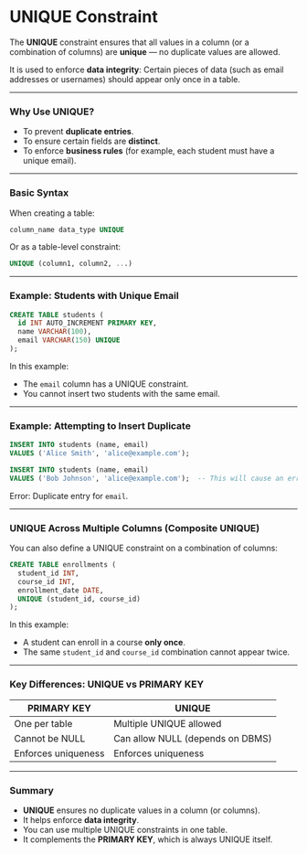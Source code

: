 # UNIQUE Constraint

The **UNIQUE** constraint ensures that all values in a column (or a combination of columns) are **unique** — no duplicate values are allowed.

It is used to enforce **data integrity**:
Certain pieces of data (such as email addresses or usernames) should appear only once in a table.

---

### Why Use UNIQUE?

- To prevent **duplicate entries**.
- To ensure certain fields are **distinct**.
- To enforce **business rules** (for example, each student must have a unique email).

---

### Basic Syntax

When creating a table:

```sql
column_name data_type UNIQUE
```

Or as a table-level constraint:

```sql
UNIQUE (column1, column2, ...)
```

---

### Example: Students with Unique Email

```sql
CREATE TABLE students (
  id INT AUTO_INCREMENT PRIMARY KEY,
  name VARCHAR(100),
  email VARCHAR(150) UNIQUE
);
```

In this example:

- The `email` column has a UNIQUE constraint.
- You cannot insert two students with the same email.

---

### Example: Attempting to Insert Duplicate

```sql
INSERT INTO students (name, email)
VALUES ('Alice Smith', 'alice@example.com');

INSERT INTO students (name, email)
VALUES ('Bob Johnson', 'alice@example.com');  -- This will cause an error!
```

Error: Duplicate entry for `email`.

---

### UNIQUE Across Multiple Columns (Composite UNIQUE)

You can also define a UNIQUE constraint on a combination of columns:

```sql
CREATE TABLE enrollments (
  student_id INT,
  course_id INT,
  enrollment_date DATE,
  UNIQUE (student_id, course_id)
);
```

In this example:

- A student can enroll in a course **only once**.
- The same `student_id` and `course_id` combination cannot appear twice.

---

### Key Differences: UNIQUE vs PRIMARY KEY

| PRIMARY KEY         | UNIQUE                           |
| ------------------- | -------------------------------- |
| One per table       | Multiple UNIQUE allowed          |
| Cannot be NULL      | Can allow NULL (depends on DBMS) |
| Enforces uniqueness | Enforces uniqueness              |

---

### Summary

- **UNIQUE** ensures no duplicate values in a column (or columns).
- It helps enforce **data integrity**.
- You can use multiple UNIQUE constraints in one table.
- It complements the **PRIMARY KEY**, which is always UNIQUE itself.
